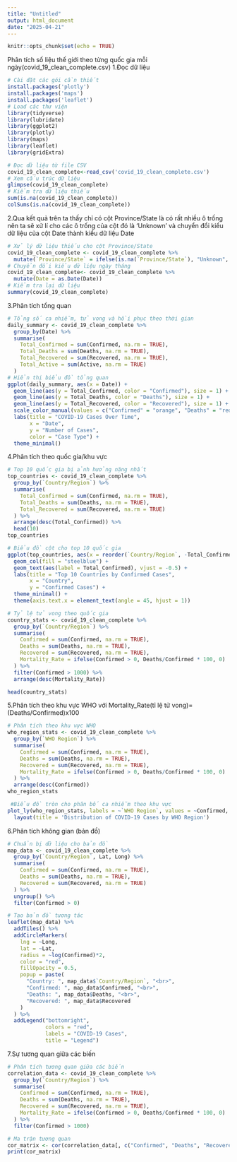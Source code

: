```yaml
---
title: "Untitled"
output: html_document
date: "2025-04-21"
---
```


```r
knitr::opts_chunk$set(echo = TRUE)
```
Phân tích số liệu thế giới theo từng quốc gia mỗi ngày(covid_19_clean_complete.csv)
  1.Đọc dữ liệu
```r
# Cài đặt các gói cần thiết 
install.packages('plotly')
install.packages('maps')
install.packages('leaflet')
# Load các thư viện
library(tidyverse)
library(lubridate)
library(ggplot2)
library(plotly)
library(maps)
library(leaflet)
library(gridExtra)

# Đọc dữ liệu từ file CSV
covid_19_clean_complete<-read_csv('covid_19_clean_complete.csv')
# Xem cấu trúc dữ liệu
glimpse(covid_19_clean_complete)
# Kiểm tra dữ liệu thiếu
sum(is.na(covid_19_clean_complete))
colSums(is.na(covid_19_clean_complete))
```

  2.Qua kết quả trên ta thấy chỉ có cột Province/State là có rất nhiều ô trống nên ta sẽ xử lí cho các ô trống của cột đó là 'Unknown' và chuyển đổi kiểu dữ liệu của cột Date thành kiểu dữ liệu Date
```r
# Xử lý dữ liệu thiếu cho cột Province/State
covid_19_clean_complete <- covid_19_clean_complete %>% 
  mutate(`Province/State` = ifelse(is.na(`Province/State`), "Unknown", `Province/State`))
# Chuyển đổi kiểu dữ liệu ngày tháng
covid_19_clean_complete<- covid_19_clean_complete %>% 
  mutate(Date = as.Date(Date))
# Kiểm tra lại dữ liệu
summary(covid_19_clean_complete)
```
  3.Phân tích tổng quan
```r
# Tổng số ca nhiễm, tử vong và hồi phục theo thời gian
daily_summary <- covid_19_clean_complete %>% 
  group_by(Date) %>% 
  summarise(
    Total_Confirmed = sum(Confirmed, na.rm = TRUE),
    Total_Deaths = sum(Deaths, na.rm = TRUE),
    Total_Recovered = sum(Recovered, na.rm = TRUE),
    Total_Active = sum(Active, na.rm = TRUE)
  )
# Hiển thị biểu đồ tổng quan
ggplot(daily_summary, aes(x = Date)) +
  geom_line(aes(y = Total_Confirmed, color = "Confirmed"), size = 1) +
  geom_line(aes(y = Total_Deaths, color = "Deaths"), size = 1) +
  geom_line(aes(y = Total_Recovered, color = "Recovered"), size = 1) +
  scale_color_manual(values = c("Confirmed" = "orange", "Deaths" = "red", "Recovered" = "green")) +
  labs(title = "COVID-19 Cases Over Time", 
       x = "Date", 
       y = "Number of Cases", 
       color = "Case Type") +
  theme_minimal()
```
  4.Phân tích theo quốc gia/khu vực
```r
# Top 10 quốc gia bị ảnh hưởng nặng nhất
top_countries <- covid_19_clean_complete %>% 
  group_by(`Country/Region`) %>% 
  summarise(
    Total_Confirmed = sum(Confirmed, na.rm = TRUE),
    Total_Deaths = sum(Deaths, na.rm = TRUE),
    Total_Recovered = sum(Recovered, na.rm = TRUE)
  ) %>% 
  arrange(desc(Total_Confirmed)) %>% 
  head(10)
top_countries

# Biểu đồ cột cho top 10 quốc gia
ggplot(top_countries, aes(x = reorder(`Country/Region`, -Total_Confirmed), y = Total_Confirmed)) +
  geom_col(fill = "steelblue") +
  geom_text(aes(label = Total_Confirmed), vjust = -0.5) +
  labs(title = "Top 10 Countries by Confirmed Cases", 
       x = "Country", 
       y = "Confirmed Cases") +
  theme_minimal() +
  theme(axis.text.x = element_text(angle = 45, hjust = 1))

# Tỷ lệ tử vong theo quốc gia
country_stats <- covid_19_clean_complete %>% 
  group_by(`Country/Region`) %>% 
  summarise(
    Confirmed = sum(Confirmed, na.rm = TRUE),
    Deaths = sum(Deaths, na.rm = TRUE),
    Recovered = sum(Recovered, na.rm = TRUE),
    Mortality_Rate = ifelse(Confirmed > 0, Deaths/Confirmed * 100, 0)
  ) %>% 
  filter(Confirmed > 1000) %>% 
  arrange(desc(Mortality_Rate))

head(country_stats)
```
  5.Phân tích theo khu vực WHO với Mortality_Rate(tỉ lệ tử vong)=(Deaths/Confirmed)x100
```r
# Phân tích theo khu vực WHO
who_region_stats <- covid_19_clean_complete %>% 
  group_by(`WHO Region`) %>% 
  summarise(
    Confirmed = sum(Confirmed, na.rm = TRUE),
    Deaths = sum(Deaths, na.rm = TRUE),
    Recovered = sum(Recovered, na.rm = TRUE),
    Mortality_Rate = ifelse(Confirmed > 0, Deaths/Confirmed * 100, 0)
  ) %>% 
  arrange(desc(Confirmed))
who_region_stats

 #Biểu đồ tròn cho phân bố ca nhiễm theo khu vực
plot_ly(who_region_stats, labels = ~`WHO Region`, values = ~Confirmed, type = 'pie') %>%
  layout(title = 'Distribution of COVID-19 Cases by WHO Region')
```

  6.Phân tích không gian (bản đồ)

```r
# Chuẩn bị dữ liệu cho bản đồ
map_data <- covid_19_clean_complete %>% 
  group_by(`Country/Region`, Lat, Long) %>% 
  summarise(
    Confirmed = sum(Confirmed, na.rm = TRUE),
    Deaths = sum(Deaths, na.rm = TRUE),
    Recovered = sum(Recovered, na.rm = TRUE)
  ) %>% 
  ungroup() %>% 
  filter(Confirmed > 0)

# Tạo bản đồ tương tác
leaflet(map_data) %>% 
  addTiles() %>% 
  addCircleMarkers(
    lng = ~Long, 
    lat = ~Lat,
    radius = ~log(Confirmed)*2,
    color = "red",
    fillOpacity = 0.5,
    popup = paste(
      "Country: ", map_data$`Country/Region`, "<br>",
      "Confirmed: ", map_data$Confirmed, "<br>",
      "Deaths: ", map_data$Deaths, "<br>",
      "Recovered: ", map_data$Recovered
    )
  ) %>% 
  addLegend("bottomright", 
            colors = "red", 
            labels = "COVID-19 Cases", 
            title = "Legend")
```
  7.Sự tương quan giữa các biến
```r

# Phân tích tương quan giữa các biến
correlation_data <- covid_19_clean_complete %>% 
  group_by(`Country/Region`) %>% 
  summarise(
    Confirmed = sum(Confirmed, na.rm = TRUE),
    Deaths = sum(Deaths, na.rm = TRUE),
    Recovered = sum(Recovered, na.rm = TRUE),
    Mortality_Rate = ifelse(Confirmed > 0, Deaths/Confirmed * 100, 0)
  ) %>% 
  filter(Confirmed > 1000)

# Ma trận tương quan
cor_matrix <- cor(correlation_data[, c("Confirmed", "Deaths", "Recovered", "Mortality_Rate")], use = "complete.obs")
print(cor_matrix)
```

```r


```

